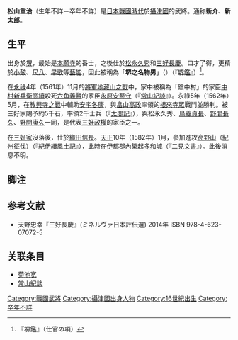 {{japanese|japanese=松山 重治|kana=まつやま しげはる|romaji=Matsuyama Shigeharu}}
'''松山重治'''（生年不詳－卒年不詳）是[[日本戰國時代|日本戰國時代]]於[[攝津國|攝津國]]的武將。通称'''新介'''、'''新太郎'''。

== 生平 ==
出身於[[堺|堺]]，最始是[[本願寺|本願寺]]的番士，之後仕於[[松永久秀|松永久秀]]和[[三好長慶|三好長慶]]。口才了得，更精於[[小皷|小皷]]、[[尺八|尺八]]、[[早歌|早歌]]等[[日本傳統藝能|藝能]]，因此被稱為「'''堺之名物男'''」（{{lang|ja|堺の名物男}}）（『[[堺鑑|堺鑑]]』）<ref>『堺鑑』（仕官の項）</ref>。

在[[永祿|永祿]]4年（1561年）11月的[[將軍地藏山之戰|將軍地藏山之戰]]中，家中被稱為「鎗中村」的家臣[[中村高續|中村新兵衛高續]]殺死[[六角義賢|六角義賢]]的家臣[[永原安藝守|永原安藝守]]（『[[常山紀談|常山紀談]]』）。永祿5年（1562年）5月，在[[教興寺之戰|教興寺之戰]]中輔助[[安宅冬康|安宅冬康]]，與[[畠山高政|畠山高政]]率領的[[根來寺眾|根來寺眾]]戰鬥並勝利。被三好家賜予約5千石，率領2千士兵（『[[太閤記|太閤記]]』），與松永久秀、[[鳥養貞長|鳥養貞長]]、[[野間長久|野間長久]]、[[野間康久|野間康久]]一同，是代表[[三好政權|三好政權]]的家臣之一。

在[[三好家|三好家]]沒落後，仕於[[織田信長|織田信長]]。[[天正_(日本)|天正]]10年（1582年）1月，參加進攻[[高野山|高野山]]（[[紀州征伐|紀州征伐]]）（『[[紀伊續風土記|紀伊續風土記]]』），此時在[[伊都郡|伊都郡]]內築起[[多和城|多和城]]（『[[二見文書|二見文書]]』）。此後消息不明。


== 脚注 ==
<references/>

== 参考文献 ==
*天野忠幸『三好長慶』(ミネルヴァ日本評伝選) 2014年 ISBN 978-4-623-07072-5

==关联条目==
*[[菊池宽|菊池宽]]
*[[常山紀談|常山紀談]]

[[Category:戰國武將|Category:戰國武將]]
[[Category:攝津國出身人物|Category:攝津國出身人物]]
[[Category:16世紀出生|Category:16世紀出生]]
[[Category:卒年不詳|Category:卒年不詳]]